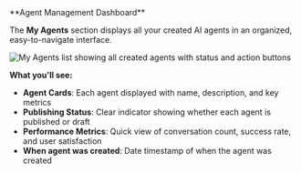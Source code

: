 
<Tab title="My agents">
**Agent Management Dashboard**

The **My Agents** section displays all your created AI agents in an organized, easy-to-navigate interface.

<Frame>
<img src="/images/dashboard/my-agents.png" alt="My Agents list showing all created agents with status and action buttons" />
</Frame>

**What you'll see:**
- **Agent Cards**: Each agent displayed with name, description, and key metrics
- **Publishing Status**: Clear indicator showing whether each agent is published or draft
- **Performance Metrics**: Quick view of conversation count, success rate, and user satisfaction
- **When agent was created**: Date timestamp of when the agent was created

<AgentCardQuickAction/>

</Tab>
